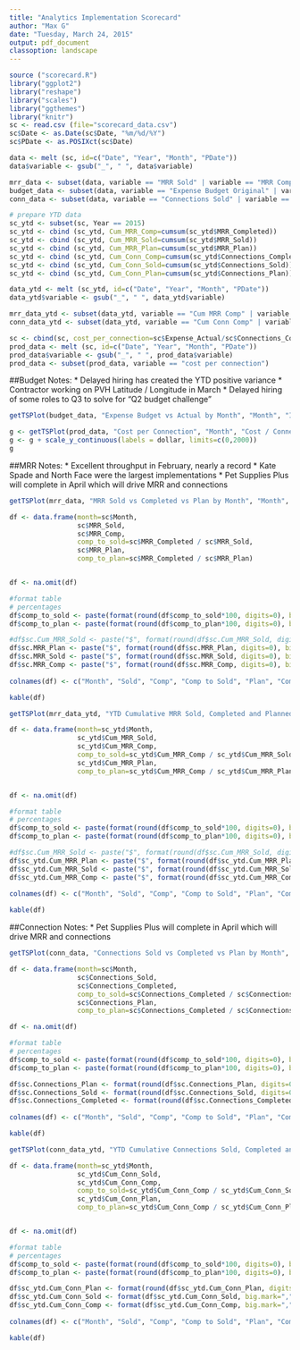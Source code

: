 ```yaml
---
title: "Analytics Implementation Scorecard"
author: "Max G"
date: "Tuesday, March 24, 2015"
output: pdf_document
classoption: landscape
---
```


``` r
source ("scorecard.R")
library("ggplot2")
library("reshape")
library("scales")
library("ggthemes")
library("knitr")
sc <- read.csv (file="scorecard_data.csv")
sc$Date <- as.Date(sc$Date, "%m/%d/%Y")
sc$PDate <- as.POSIXct(sc$Date)

data <- melt (sc, id=c("Date", "Year", "Month", "PDate"))
data$variable <- gsub("_", " ", data$variable)

mrr_data <- subset(data, variable == "MRR Sold" | variable == "MRR Completed" | variable == "MRR Plan")
budget_data <- subset(data, variable == "Expense Budget Original" | variable == "Expense Actual" | variable == "Expense Budget Latest")
conn_data <- subset(data, variable == "Connections Sold" | variable == "Connections Completed" | variable == "Connections Plan")

# prepare YTD data
sc_ytd <- subset(sc, Year == 2015)
sc_ytd <- cbind (sc_ytd, Cum_MRR_Comp=cumsum(sc_ytd$MRR_Completed))
sc_ytd <- cbind (sc_ytd, Cum_MRR_Sold=cumsum(sc_ytd$MRR_Sold))
sc_ytd <- cbind (sc_ytd, Cum_MRR_Plan=cumsum(sc_ytd$MRR_Plan))
sc_ytd <- cbind (sc_ytd, Cum_Conn_Comp=cumsum(sc_ytd$Connections_Completed))
sc_ytd <- cbind (sc_ytd, Cum_Conn_Sold=cumsum(sc_ytd$Connections_Sold))
sc_ytd <- cbind (sc_ytd, Cum_Conn_Plan=cumsum(sc_ytd$Connections_Plan))

data_ytd <- melt (sc_ytd, id=c("Date", "Year", "Month", "PDate"))
data_ytd$variable <- gsub("_", " ", data_ytd$variable)

mrr_data_ytd <- subset(data_ytd, variable == "Cum MRR Comp" | variable == "Cum MRR Sold" | variable == "Cum MRR Plan")
conn_data_ytd <- subset(data_ytd, variable == "Cum Conn Comp" | variable == "Cum Conn Sold" | variable == "Cum Conn Plan")

sc <- cbind(sc, cost_per_connection=sc$Expense_Actual/sc$Connections_Completed)
prod_data <- melt (sc, id=c("Date", "Year", "Month", "PDate"))
prod_data$variable <- gsub("_", " ", prod_data$variable)
prod_data <- subset(prod_data, variable == "cost per connection")

```


##Budget Notes:
* Delayed hiring has created the YTD positive variance
* Contractor working on PVH Latitude / Longitude in March
* Delayed hiring of some roles to Q3 to solve for "Q2 budget challenge"

```r

getTSPlot(budget_data, "Expense Budget vs Actual by Month", "Month", "Implementation Expenses", dollar )

```

```r

g <- getTSPlot(prod_data, "Cost per Connection", "Month", "Cost / Connection", dollar )
g <- g + scale_y_continuous(labels = dollar, limits=c(0,2000)) 
g

```

\pagebreak

##MRR Notes:
* Excellent throughput in February, nearly a record
* Kate Spade and North Face were the largest implementations
* Pet Supplies Plus will complete in April which will drive MRR and connections

```r
getTSPlot(mrr_data, "MRR Sold vs Completed vs Plan by Month", "Month", "MRR", dollar )

```


```r

df <- data.frame(month=sc$Month, 
                 sc$MRR_Sold,
                 sc$MRR_Comp,
                 comp_to_sold=sc$MRR_Completed / sc$MRR_Sold,
                 sc$MRR_Plan, 
                 comp_to_plan=sc$MRR_Completed / sc$MRR_Plan)


df <- na.omit(df)

#format table
# percentages
df$comp_to_sold <- paste(format(round(df$comp_to_sold*100, digits=0), big.mark=","), "%")
df$comp_to_plan <- paste(format(round(df$comp_to_plan*100, digits=0), big.mark=","), "%")

#df$sc.Cum_MRR_Sold <- paste("$", format(round(df$sc.Cum_MRR_Sold, digits=0), big.mark=","))
df$sc.MRR_Plan <- paste("$", format(round(df$sc.MRR_Plan, digits=0), big.mark=","))
df$sc.MRR_Sold <- paste("$", format(round(df$sc.MRR_Sold, digits=0), big.mark=","))
df$sc.MRR_Comp <- paste("$", format(round(df$sc.MRR_Comp, digits=0), big.mark=","))
  
colnames(df) <- c("Month", "Sold", "Comp", "Comp to Sold", "Plan", "Comp to Plan")

kable(df)

```

\pagebreak

```r

getTSPlot(mrr_data_ytd, "YTD Cumulative MRR Sold, Completed and Planned", "Month", "MRR", dollar )

```

```r

df <- data.frame(month=sc_ytd$Month, 
                 sc_ytd$Cum_MRR_Sold,
                 sc_ytd$Cum_MRR_Comp,
                 comp_to_sold=sc_ytd$Cum_MRR_Comp / sc_ytd$Cum_MRR_Sold,
                 sc_ytd$Cum_MRR_Plan, 
                 comp_to_plan=sc_ytd$Cum_MRR_Comp / sc_ytd$Cum_MRR_Plan)


df <- na.omit(df)

#format table
# percentages
df$comp_to_sold <- paste(format(round(df$comp_to_sold*100, digits=0), big.mark=","), "%")
df$comp_to_plan <- paste(format(round(df$comp_to_plan*100, digits=0), big.mark=","), "%")

#df$sc.Cum_MRR_Sold <- paste("$", format(round(df$sc.Cum_MRR_Sold, digits=0), big.mark=","))
df$sc_ytd.Cum_MRR_Plan <- paste("$", format(round(df$sc_ytd.Cum_MRR_Plan, digits=0), big.mark=","))
df$sc_ytd.Cum_MRR_Sold <- paste("$", format(round(df$sc_ytd.Cum_MRR_Sold, digits=0), big.mark=","))
df$sc_ytd.Cum_MRR_Comp <- paste("$", format(round(df$sc_ytd.Cum_MRR_Comp, digits=0), big.mark=","))
  
colnames(df) <- c("Month", "Sold", "Comp", "Comp to Sold", "Plan", "Comp to Plan")

kable(df)

```

\pagebreak

##Connection Notes:
* Pet Supplies Plus will complete in April which will drive MRR and connections


```r

getTSPlot(conn_data, "Connections Sold vs Completed vs Plan by Month", "Month", "Connections", comma )

```


```r
df <- data.frame(month=sc$Month, 
                 sc$Connections_Sold,
                 sc$Connections_Completed,
                 comp_to_sold=sc$Connections_Completed / sc$Connections_Sold,
                 sc$Connections_Plan, 
                 comp_to_plan=sc$Connections_Completed / sc$Connections_Plan)

df <- na.omit(df)

#format table
# percentages
df$comp_to_sold <- paste(format(round(df$comp_to_sold*100, digits=0), big.mark=","), "%")
df$comp_to_plan <- paste(format(round(df$comp_to_plan*100, digits=0), big.mark=","), "%")

df$sc.Connections_Plan <- format(round(df$sc.Connections_Plan, digits=0), big.mark=",")
df$sc.Connections_Sold <- format(round(df$sc.Connections_Sold, digits=0), big.mark=",")
df$sc.Connections_Completed <- format(round(df$sc.Connections_Completed, digits=0), big.mark=",")
  
colnames(df) <- c("Month", "Sold", "Comp", "Comp to Sold", "Plan", "Comp to Plan")

kable(df)

```


```r

getTSPlot(conn_data_ytd, "YTD Cumulative Connections Sold, Completed and Planned", "Month", "Connections", comma )

```



```r

df <- data.frame(month=sc_ytd$Month, 
                 sc_ytd$Cum_Conn_Sold,
                 sc_ytd$Cum_Conn_Comp,
                 comp_to_sold=sc_ytd$Cum_Conn_Comp / sc_ytd$Cum_Conn_Sold,
                 sc_ytd$Cum_Conn_Plan, 
                 comp_to_plan=sc_ytd$Cum_Conn_Comp / sc_ytd$Cum_Conn_Plan)


df <- na.omit(df)

#format table
# percentages
df$comp_to_sold <- paste(format(round(df$comp_to_sold*100, digits=0), big.mark=","), "%")
df$comp_to_plan <- paste(format(round(df$comp_to_plan*100, digits=0), big.mark=","), "%")

df$sc_ytd.Cum_Conn_Plan <- format(round(df$sc_ytd.Cum_Conn_Plan, digits=0), big.mark=",")
df$sc_ytd.Cum_Conn_Sold <- format(df$sc_ytd.Cum_Conn_Sold, big.mark=",")
df$sc_ytd.Cum_Conn_Comp <- format(df$sc_ytd.Cum_Conn_Comp, big.mark=",")
  
colnames(df) <- c("Month", "Sold", "Comp", "Comp to Sold", "Plan", "Comp to Plan")

kable(df)

```
